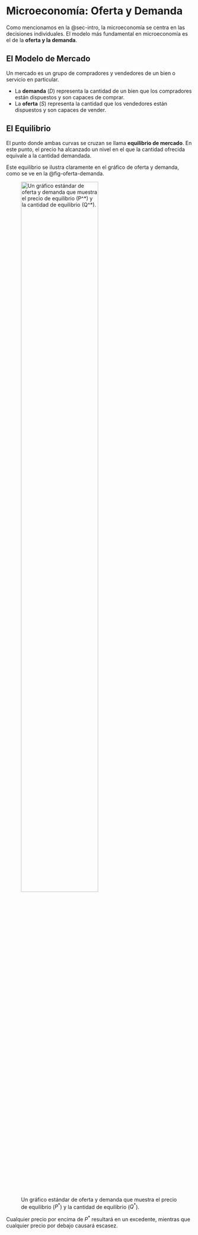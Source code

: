 # Microeconomía: Oferta y Demanda {#sec-micro}

Como mencionamos en la @sec-intro, la microeconomía se centra en las decisiones individuales. El modelo más fundamental en microeconomía es el de la **oferta y la demanda**.

## El Modelo de Mercado

Un mercado es un grupo de compradores y vendedores de un bien o servicio en particular.

-   La **demanda** ($D$) representa la cantidad de un bien que los compradores están dispuestos y son capaces de comprar.
-   La **oferta** ($S$) representa la cantidad que los vendedores están dispuestos y son capaces de vender.

## El Equilibrio

El punto donde ambas curvas se cruzan se llama **equilibrio de mercado**. En este punto, el precio ha alcanzado un nivel en el que la cantidad ofrecida equivale a la cantidad demandada.

Este equilibrio se ilustra claramente en el gráfico de oferta y demanda, como se ve en la @fig-oferta-demanda.

![Un gráfico estándar de oferta y demanda que muestra el precio de equilibrio ($P^*$) y la cantidad de equilibrio ($Q^*$).](img/od.png){#fig-oferta-demanda fig-align="center" width="70%"}

Cualquier precio por encima de $P^*$ resultará en un excedente, mientras que cualquier precio por debajo causará escasez.
